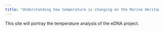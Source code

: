 ```yaml
---
title: "Understanding how temperature is changing on the Marine Heritage Sites"
---
```


This site will portray the temperature analysis of the eDNA project.